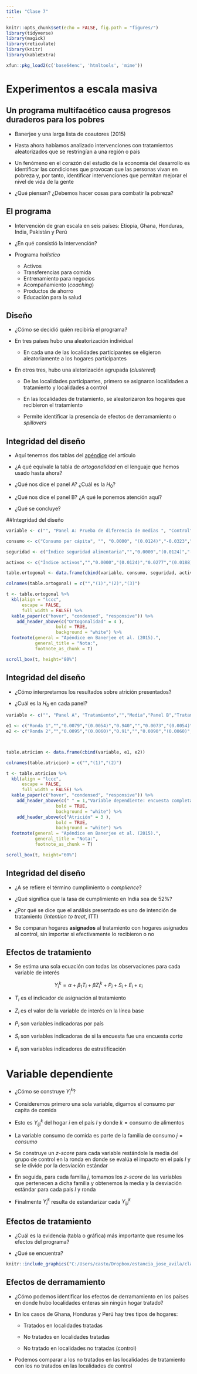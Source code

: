```yaml
---
title: "Clase 7"
---
```


```r
knitr::opts_chunk$set(echo = FALSE, fig.path = "figures/")
library(tidyverse)
library(magick)
library(reticulate)
library(knitr)
library(kableExtra)

xfun::pkg_load2(c('base64enc', 'htmltools', 'mime'))
```

# Experimentos a escala masiva
## Un programa multifacético causa progresos duraderos para los pobres

- Banerjee y una larga lista de coautores (2015)

- Hasta ahora habíamos analizado intervenciones con tratamientos aleatorizados que se restringían a una región o país

- Un fenómeno en el corazón del estudio de la economía del desarrollo es identificar las condiciones que provocan que las personas vivan en pobreza y, por tanto, identificar intervenciones que permitan mejorar el nivel de vida de la gente

- ¿Qué piensan? ¿Debemos hacer cosas para combatir la pobreza?

## El programa

- Intervención de gran escala en seis países: Etiopía, Ghana, Honduras, India, Pakistán y Perú

- ¿En qué consistió la intervención?
- Programa *holístico*

  - Activos
  - Transferencias para comida
  - Entrenamiento para negocios
  - Acompañamiento (*coaching*)
  - Productos de ahorro
  - Educación para la salud
  
  
## Diseño

- ¿Cómo se decidió quién recibiría el programa?

- En tres países hubo una aleatorización individual


  - En cada una de las localidades participantes se eligieron aleatoriamente a los hogares participantes
  
- En otros tres, hubo una aletorización agrupada (*clustered*)


  - De las localidades participantes, primero se asignaron localidades a tratamiento y localidades a control
  
  - En las localidades de tratamiento, se aleatorizaron los hogares que recibieron el tratamiento
  
  - Permite identificar la presencia de efectos de derramamiento o *spillovers*
  

## Integridad del diseño

- Aquí tenemos dos tablas del [apéndice](https://dspace.mit.edu/bitstream/handle/1721.1/97047/Duflo_A%20multi-faceted%20paper%20and%20SI.pdf?sequence=1&isAllowed=y) del artículo

- ¿A qué equivale la tabla de *ortogonalidad* en el lenguaje que hemos usado hasta ahora?

- ¿Qué nos dice el panel A? ¿Cuál es la $H_0$?

- ¿Qué nos dice el panel B? ¿A qué le ponemos atención aquí?

- ¿Qué se concluye?

##Integridad del diseño


```r

variable <- c("", "Panel A: Prueba de diferencia de medias ", "Control", "","Tratamiento","", "Valor `p`", "Panel B: Regresión", "Tratamiento","" ,"`R` cuadrada")

consumo <- c("Consumo per cápita", "", "0.0000", "(0.0124)","-0.0323","(0.0140)","0.0979", "", "-0.0310","(0.020)","0.0000")

seguridad <- c("Índice seguridad alimentaria","","0.0000","(0.0124)","-0.0033","(0.0165)","0.8735","","0.0050","(0.0210)","0.0000")

activos <- c("Índice activos","","0.0000","(0.0124)","0.0277","(0.0188)","0.2019","","0.0180","(0.0220)","0.0010")

table.ortogonal <- data.frame(cbind(variable, consumo, seguridad, activos))

colnames(table.ortogonal) = c("","(1)","(2)","(3)")

t <- table.ortogonal %>%
  kbl(align = "lccc",
      escape = FALSE,
      full_width = FALSE) %>%
  kable_paper(c("hover", "condensed", "responsive")) %>%
    add_header_above(c("Ortogonalidad" = 4 ),
                   bold = TRUE,
                   background = "white") %>% 
  footnote(general = "Apéndice en Banerjee et al. (2015).",
           general_title = "Nota:",
           footnote_as_chunk = T)

scroll_box(t, height="80%")

```

## Integridad del diseño

- ¿Cómo interpretamos los resultados sobre atrición presentados?

- ¿Cuál es la $H_0$ en cada panel?

```r

variable <- c("", "Panel A", "Tratamiento","","Media","Panel B","Tratamiento","","Consumo per cápita","","Índice activos","","Índice salud mental","","Panel C","Tratamiento","","Características línea base", "Características línea base x Tratamiento","Media atrición","Valor `p`")

e1 <- c("Ronda 1","","0.0079","(0.0054)","0.940","","0.0073","(0.0054)","0.0000","(0.0030)","0.0068***","(0.0023)","0.0000","(0.0028)","","0.0087","(0.0069)","Sí","Sí","0.94","0.75")
e2 <- c("Ronda 2","","0.0095","(0.0060)","0.91","","0.0090","(0.0060)","0.0000","(0.0030)","0.0080***","(0.0025)","-0.0065**","(0.0032)","","0.0091","(0.0078)","Sí","Sí","0.91","0.17")



table.atricion <- data.frame(cbind(variable, e1, e2))

colnames(table.atricion) = c("","(1)","(2)")

t <- table.atricion %>%
  kbl(align = "lccc",
      escape = FALSE,
      full_width = FALSE) %>%
  kable_paper(c("hover", "condensed", "responsive")) %>%
    add_header_above(c(" " = 1,"Variable dependiente: encuesta completada" = 2 ),
                   bold = TRUE,
                   background = "white") %>% 
    add_header_above(c("Atrición" = 3 ),
                   bold = TRUE,
                   background = "white") %>% 
  footnote(general = "Apéndice en Banerjee et al. (2015).",
           general_title = "Nota:",
           footnote_as_chunk = T)

scroll_box(t, height="60%")

```

## Integridad del diseño

- ¿A se refiere el término cumplimiento o *complience*?

- ¿Qué significa que la tasa de cumplimiento en India sea de 52%?

- ¿Por qué se dice que el análisis presentado es uno de intención de tratamiento (*intention to treat*, ITT)


- Se comparan hogares **asignados** al tratamiento con hogares asignados al control, sin importar si efectivamente lo recibieron o no

## Efectos de tratamiento

- Se estima una sola ecuación con todas las observaciones para cada variable de interés

$$Y^k_i=\alpha + \beta_1 T_i + \beta Z_i^k + P_i + S_i + E_i + \varepsilon_i$$

- $T_i$ es el indicador de asignación al tratamiento

- $Z_i$ es el valor de la variable de interés en la línea base

- $P_i$ son variables indicadoras por país

- $S_i$ son variables indicadoras de si la encuesta fue una encuesta *corta*

- $E_i$ son variables indicadores de estratificación 

# Variable dependiente

- ¿Cómo se construye $Y^k_i$?

- Consideremos primero una sola variable, digamos el consumo per capita de comida

- Esto es $Y^{k}_{ijl}$ del hogar $i$ en el país $l$ y donde $k=\text{consumo de alimentos}$

- La variable consumo de comida es parte de la familia de consumo $j=consumo$

- Se construye un $z$-*score* para cada variable restándole la media del grupo de control en la ronda en donde se evalúa el impacto en el país $l$ y se le divide por la desviación estándar

- En seguida, para cada familia $j$, tomamos los $z$-*score* de las variables que pertenecen a dicha familia y obtenemos la media y la desviación estándar para cada país $l$ y ronda

- Finalmente $Y^k_i$ resulta de estandarizar cada $Y^{k}_{ijl}$


## Efectos de tratamiento

- ¿Cuál es la evidencia (tabla o gráfica) más importante que resume los efectos del programa?

- ¿Qué se encuentra?


```r
knitr::include_graphics("C:/Users/casto/Dropbox/estancia_jose_avila/clases/figures/sixcountries_treatmenteffect.png")
```


## Efectos de derramamiento

- ¿Cómo podemos identificar los efectos de derramamiento en los países en donde hubo localidades enteras sin ningún hogar tratado?

- En los casos de Ghana, Honduras y Perú hay tres tipos de hogares:

  - Tratados en localidades tratadas
  
  - No tratados en localidades tratadas
  
  - No tratado en localidades no tratadas (control)

- Podemos comparar a los no tratados en las localidades de tratamiento con los no tratados en las localidades de control